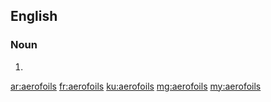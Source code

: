 ==English==

===Noun===
{{head|en|noun plural form}}

# {{plural of|aerofoil|lang=en}}

[[ar:aerofoils]]
[[fr:aerofoils]]
[[ku:aerofoils]]
[[mg:aerofoils]]
[[my:aerofoils]]